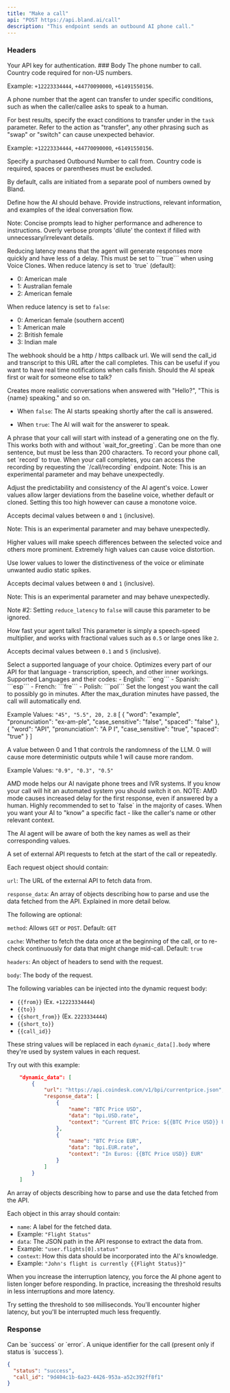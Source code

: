 ```yaml
---
title: "Make a call"
api: "POST https://api.bland.ai/call"
description: "This endpoint sends an outbound AI phone call."
---
```


### Headers

<ParamField header="authorization" type="string" required>
  Your API key for authentication.
</ParamField>
### Body

<ParamField body="phone_number" type="string" required>
  The phone number to call. Country code required for non-US numbers.

Example: `+12223334444`, `+44770090000`, `+61491550156`.

</ParamField>

<ParamField body="transfer_phone_number" type="string">
  A phone number that the agent can transfer to under specific conditions, such as when the caller/callee asks to speak to a human.

For best results, specify the exact conditions to transfer under in the `task` parameter. Refer to the action as "transfer", any other phrasing such as "swap" or "switch" can cause unexpected behavior.

Example: `+12223334444`, `+44770090000`, `+61491550156`.

</ParamField>

<ParamField body="from" type="string">
  Specify a purchased Outbound Number to call from. Country code is required, spaces or parentheses must be excluded.

By default, calls are initiated from a separate pool of numbers owned by Bland.

</ParamField>

<ParamField body="task" type="string" required>
  Define how the AI should behave. Provide instructions, relevant information, and examples of the ideal conversation flow.

Note: Concise prompts lead to higher performance and adherence to instructions. Overly verbose prompts 'dilute' the context if filled with unnecessary/irrelevant details.

</ParamField>

<ParamField body="reduce_latency" type="boolean" default="true">
  Reducing latency means that the agent will generate responses more quickly and have less of a delay. This must be set
  to ```true``` when using Voice Clones.
</ParamField>

<ParamField body="voice_id" type="number" default="0">
  When reduce latency is set to `true` (default):

- 0: American male
- 1: Australian female
- 2: American female

When reduce latency is set to `false`:

- 0: American female (southern accent)
- 1: American male
- 2: British female
- 3: Indian male
  </ParamField>

<ParamField body="webhook" type="string">
  The webhook should be a http / https callback url. We will send the call_id and transcript to this URL after the call
  completes. This can be useful if you want to have real time notifications when calls finish.
</ParamField>

<ParamField body="wait_for_greeting" type="boolean" default="false">
  Should the AI speak first or wait for someone else to talk?
  
  Creates more realistic conversations when answered with "Hello?", "This is \{name\} speaking." and so on.
  
  - When ```false```: The AI starts speaking shortly after the call is answered. 
  
  - When ```true```: The AI will wait for the answerer to speak.
</ParamField>

<ParamField body="first_sentence" type="string">
  A phrase that your call will start with instead of a generating one on the fly. This works both with and without
  `wait_for_greeting`. Can be more than one sentence, but must be less than 200 characters.
</ParamField>

<ParamField body="record" type="boolean" default="false">
  To record your phone call, set `record` to true. When your call completes, you can access the recording by requesting
  the `/call/recording` endpoint.
</ParamField>

<ResponseField name="voice_settings" type="Voice Settings Object">
  <Expandable title="properties">
  <ParamField body="stability" default="0.8" type="float">
  Note: This is an experimental parameter and may behave unexpectedly.

Adjust the predictability and consistency of the AI agent's voice. Lower values allow larger deviations from the baseline voice, whether default or cloned. Setting this too high however can cause a monotone voice.

Accepts decimal values between `0` and `1` (inclusive).

</ParamField>
<ParamField body="similarity" default="0.6" type="float">
  Note: This is an experimental parameter and may behave unexpectedly.

Higher values will make speech differences between the selected voice and others more prominent. Extremely high values can cause voice distortion.

Use lower values to lower the distinctiveness of the voice or eliminate unwanted audio static spikes.

Accepts decimal values between `0` and `1` (inclusive).

</ParamField>

<ParamField body="speed" default="0.85" type="float">
  Note: This is an experimental parameter and may behave unexpectedly.
  
  Note #2: Setting `reduce_latency` to `false` will cause this parameter to be ignored.

How fast your agent talks! This parameter is simply a speech-speed multiplier, and works with fractional values such as `0.5` or large ones like `2`.

Accepts decimal values between `0.1` and `5` (inclusive).

</ParamField>

  </Expandable>
</ResponseField>

<ParamField body="language" type="string" default="eng">
  Select a supported language of your choice. Optimizes every part of our API for that language - transcription, speech,
  and other inner workings. Supported Languages and their codes: - English: ```eng``` - Spanish: ```esp``` - French:
  ```fre``` - Polish: ```pol```
</ParamField>

<ParamField body="max_duration" type="float or string" default="30">
  Set the longest you want the call to possibly go in minutes. After the max_duration minutes have passed, the call will automatically end.
  
  Example Values: ```"45", "5.5", 20, 2.8```
</ParamField>
<ParamField name="pronunciation_guide" type="array" description="An array of objects where each object specifies a word and its pronunciation. Additional attributes can be added as needed.">
  <Example>
    [
      {
        "word": "example",
        "pronunciation": "ex-am-ple",
        "case_sensitive": "false",
        "spaced": "false"
      },
      {
        "word": "API",
        "pronunciation": "A P I",
        "case_sensitive": "true",
        "spaced": "true"
      }
    ]
  </Example>
  <Param name="word" type="string" description="The word to be pronounced." required="true"/>
  <Param name="pronunciation" type="string" description="The pronunciation of the word." required="true"/>
  <Param name="case_sensitive" type="boolean" description="Specifies if the word matching should be case sensitive. Default is false." required="false"/>
  <Param name="spaced" type="boolean" description="Indicates whether the word should be matched as a standalone word. Default is false." required="false"/>
</ParamField>
<ParamField body="temperature" type="float" default="0.7">
  A value between 0 and 1 that controls the randomness of the LLM. 0 will cause more deterministic outputs while 1 will cause more random.
  
  Example Values: ```"0.9", "0.3", "0.5"```
</ParamField>

<ParamField body="amd" type="boolean" default="false">
  AMD mode helps our AI navigate phone trees and IVR systems. If you know your call will hit an automated system you
  should switch it on. NOTE: AMD mode causes increased delay for the first response, even if answered by a human. Highly
  recommended to set to `false` in the majority of cases.
</ParamField>

<ParamField body="request_data" type="object">
  When you want your AI to "know" a specific fact - like the caller's
  name or other relevant context.

The AI agent will be aware of both the key names as well as their corresponding values.

</ParamField>

<ParamField body="dynamic_data" type="array">
 <Expandable title="properties">
  A set of external API requests to fetch at the start of the call or repeatedly.

Each request object should contain:

`url`: The URL of the external API to fetch data from.

`response_data`: An array of objects describing how to parse and use the data fetched from the API. Explained in more detail below.

The following are optional:

`method`: Allows `GET` or `POST`. Default: `GET`

`cache`: Whether to fetch the data once at the beginning of the call, or to re-check continuously for data that might change mid-call. Default: `true`

`headers`: An object of headers to send with the request.

`body`: The body of the request.

The following variables can be injected into the dynamic request body:

- `{{from}}` (Ex. `+12223334444`)
- `{{to}}`
- `{{short_from}}` (Ex. `2223334444`)
- `{{short_to}}`
- `{{call_id}}`

These string values will be replaced in each `dynamic_data[].body` where they're used by system values in each request.

Try out with this example:

```json
    "dynamic_data": [
        {
            "url": "https://api.coindesk.com/v1/bpi/currentprice.json",
            "response_data": [
                {
                    "name": "BTC Price USD",
                    "data": "bpi.USD.rate",
                    "context": "Current BTC Price: ${{BTC Price USD}} USD"
                },
                {
                    "name": "BTC Price EUR",
                    "data": "bpi.EUR.rate",
                    "context": "In Euros: {{BTC Price USD}} EUR"
                }
            ]
        }
    ]
```

<ParamField body="dynamic_data[i].response_data" type="array">
An array of objects describing how to parse and use the data fetched from the API.

Each object in this array should contain:

- `name`: A label for the fetched data.
- Example: `"Flight Status"`
- `data`: The JSON path in the API response to extract the data from.
- Example: `"user.flights[0].status"`
- `context`: How this data should be incorporated into the AI's knowledge.
- Example: `"John's flight is currently {{Flight Status}}"`
  </ParamField>
 </Expandable>
</ParamField>

<ParamField body="interruption_threshold" type="integer" default={50}>
  When you increase the interruption latency, you force the AI phone agent to listen longer before responding. In practice, increasing the threshold results in less interruptions and more latency.

Try setting the threshold to `500` milliseconds. You'll encounter higher latency, but you'll be interrupted much less frequently.

</ParamField>

### Response

<ResponseField name="status" type="string">
  Can be `success` or `error`.
</ResponseField>

<ResponseField name="call_id" type="string">
  A unique identifier for the call (present only if status is `success`).
</ResponseField>

<ResponseExample>

```json Response
{
  "status": "success",
  "call_id": "9d404c1b-6a23-4426-953a-a52c392ff8f1"
}
```

</ResponseExample>
